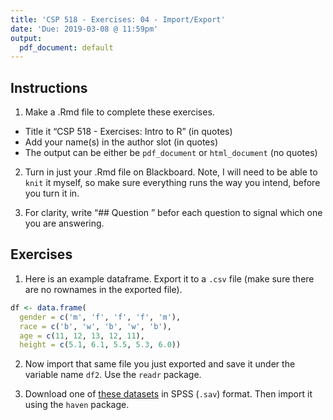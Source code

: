 ```yaml
---
title: 'CSP 518 - Exercises: 04 - Import/Export'
date: 'Due: 2019-03-08 @ 11:59pm'
output:
  pdf_document: default
---
```


## Instructions

1. Make a .Rmd file to complete these exercises.

  - Title it "CSP 518 - Exercises: Intro to R" (in quotes)
  - Add your name(s) in the author slot (in quotes)
  - The output can be either be `pdf_document` or `html_document` (no quotes)

2. Turn in just your .Rmd file on Blackboard. Note, I will need to be able to `knit` it myself, so make sure everything runs the way you intend, before you turn it in.

3. For clarity, write "## Question <number>" befor each question to signal which one you are answering.

## Exercises

1. Here is an example dataframe. Export it to a `.csv` file (make sure there are no rownames in the exported file).

```r
df <- data.frame(
  gender = c('m', 'f', 'f', 'f', 'm'),
  race = c('b', 'w', 'b', 'w', 'b'),
  age = c(11, 12, 13, 12, 11),
  height = c(5.1, 6.1, 5.5, 5.3, 6.0))
```

2. Now import that same file you just exported and save it under the variable name `df2`. Use the `readr` package.

3. Download one of [these datasets](http://calcnet.mth.cmich.edu/org/spss/Prjs_DataSets.htm) in SPSS (`.sav`) format. Then import it using the `haven` package.


